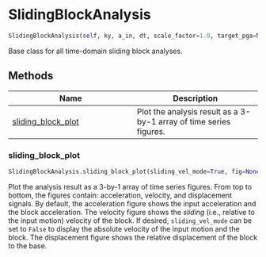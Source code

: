 # SlidingBlockAnalysis { #pyslammer.SlidingBlockAnalysis }

```python
SlidingBlockAnalysis(self, ky, a_in, dt, scale_factor=1.0, target_pga=None)
```

Base class for all time-domain sliding block analyses.

## Methods

| Name | Description |
| --- | --- |
| [sliding_block_plot](#pyslammer.SlidingBlockAnalysis.sliding_block_plot) | Plot the analysis result as a 3-by-1 array of time series figures. |

### sliding_block_plot { #pyslammer.SlidingBlockAnalysis.sliding_block_plot }

```python
SlidingBlockAnalysis.sliding_block_plot(sliding_vel_mode=True, fig=None)
```

Plot the analysis result as a 3-by-1 array of time series figures.
From top to bottom, the figures contain: acceleration, velocity, and displacement signals. By default, the acceleration figure shows the input acceleration and the block acceleration. The velocity figure shows the *sliding* (i.e., relative to the input motion) velocity of the block. If desired, `sliding_vel_mode` can be set to `False` to display the absolute velocity of the input motion and the block. The displacement figure shows the relative displacement of the block to the base.